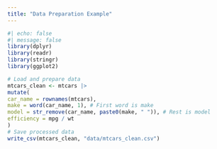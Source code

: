 ```yaml
---
title: "Data Preparation Example"
---
```


```r
#| echo: false
#| message: false
library(dplyr)
library(readr)
library(stringr)
library(ggplot2)
```

```r
# Load and prepare data
mtcars_clean <- mtcars |>
mutate(
car_name = rownames(mtcars),
make = word(car_name, 1), # First word is make
model = str_remove(car_name, paste0(make, " ")), # Rest is model
efficiency = mpg / wt
)
# Save processed data
write_csv(mtcars_clean, "data/mtcars_clean.csv")
```
